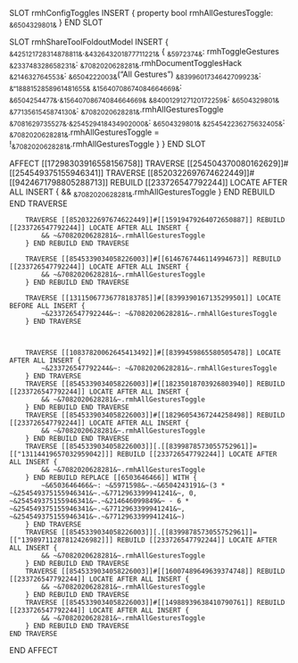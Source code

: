 SLOT rmhConfigToggles INSERT {
    property bool rmhAllGesturesToggle: ~&6504329801&~
} END SLOT

SLOT rmhShareToolFoldoutModel INSERT {
    ~&425121728314878811&~.~&432643201877711221&~ {
        ~&5972374&~: rmhToggleGestures
        ~&233748328658231&~: ~&7082020628281&~.rmhDocumentTogglesHack
        ~&214632764553&~: ~&6504222003&~("All Gestures")
        ~&8399601734642709923&~: ~&"1888152858961481655&~
        ~&15640708674084664669&~: ~&6504254477&~.~&15640708674084664669&~
        ~&8400129127120172259&~: ~&6504329801&~
        ~&7713561545874130&~: ~&7082020628281&~.rmhAllGesturesToggle
        ~&7081629735527&~.~&254529418434902000&~: ~&6504329801&~
        ~&254542236275632405&~: ~&7082020628281&~.rmhAllGesturesToggle = !~&7082020628281&~.rmhAllGesturesToggle
    }
} END SLOT

AFFECT [[17298303916558156758]]
    TRAVERSE [[254504370080162629]]#[[254549375155946341]]
        TRAVERSE [[8520322697674622449]]#[[9424671798805288713]] REBUILD [[233726547792244]] LOCATE AFTER ALL INSERT {
            && ~&7082020628281&~.rmhAllGesturesToggle
        } END REBUILD END TRAVERSE

        TRAVERSE [[8520322697674622449]]#[[15919479264072650887]] REBUILD [[233726547792244]] LOCATE AFTER ALL INSERT {
            && ~&7082020628281&~.rmhAllGesturesToggle
        } END REBUILD END TRAVERSE

        TRAVERSE [[8545339034058226003]]#[[6146767446114994673]] REBUILD [[233726547792244]] LOCATE AFTER ALL INSERT {
            && ~&7082020628281&~.rmhAllGesturesToggle
        } END REBUILD END TRAVERSE

        TRAVERSE [[13115067736778183785]]#[[8399390167135299501]] LOCATE BEFORE ALL INSERT {
            ~&233726547792244&~: ~&7082020628281&~.rmhAllGesturesToggle
        } END TRAVERSE



        TRAVERSE [[10837820062645413492]]#[[8399459865580505478]] LOCATE AFTER ALL INSERT {
            ~&233726547792244&~: ~&7082020628281&~.rmhAllGesturesToggle
        } END TRAVERSE
        TRAVERSE [[8545339034058226003]]#[[18235018703926803940]] REBUILD [[233726547792244]] LOCATE AFTER ALL INSERT {
            && ~&7082020628281&~.rmhAllGesturesToggle
        } END REBUILD END TRAVERSE
        TRAVERSE [[8545339034058226003]]#[[18296054367244258498]] REBUILD [[233726547792244]] LOCATE AFTER ALL INSERT {
            && ~&7082020628281&~.rmhAllGesturesToggle
        } END REBUILD END TRAVERSE
        TRAVERSE [[8545339034058226003]][.[[8399878573055752961]]=[["13114419657032959042]]] REBUILD [[233726547792244]] LOCATE AFTER ALL INSERT {
            && ~&7082020628281&~.rmhAllGesturesToggle
        } END REBUILD REPLACE [[6503646466]] WITH {
            ~&6503646466&~: ~&5971598&~.~&6504243191&~(3 * ~&254549375155946341&~.~&7712963399941241&~, 0, ~&254549375155946341&~.~&214646099849&~ - 6 * ~&254549375155946341&~.~&7712963399941241&~, ~&254549375155946341&~.~&7712963399941241&~)
        } END TRAVERSE
        TRAVERSE [[8545339034058226003]][.[[8399878573055752961]]=[["13989711287812426982]]] REBUILD [[233726547792244]] LOCATE AFTER ALL INSERT {
            && ~&7082020628281&~.rmhAllGesturesToggle
        } END REBUILD END TRAVERSE
        TRAVERSE [[8545339034058226003]]#[[16007489649639374748]] REBUILD [[233726547792244]] LOCATE AFTER ALL INSERT {
            && ~&7082020628281&~.rmhAllGesturesToggle
        } END REBUILD END TRAVERSE
        TRAVERSE [[8545339034058226003]]#[[14988939638410790761]] REBUILD [[233726547792244]] LOCATE AFTER ALL INSERT {
            && ~&7082020628281&~.rmhAllGesturesToggle
        } END REBUILD END TRAVERSE
    END TRAVERSE
END AFFECT
